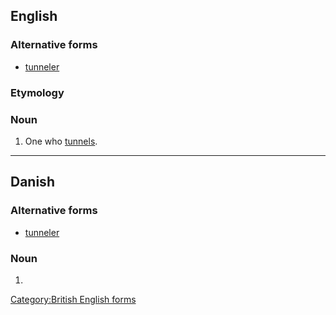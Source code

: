 ==English==

===Alternative forms===
* [[tunneler]]

===Etymology===
{{suffix|en|tunnel|er}}

===Noun===
{{en-noun}}

# One who [[tunnel]]s.

[[Category:British English forms]]

----

==Danish==

===Alternative forms===
* [[tunneler#Danish|tunneler]]

===Noun===
{{head|da|noun form|g=c}}

# {{form of|indefinite plural|tunnel|lang=da}}